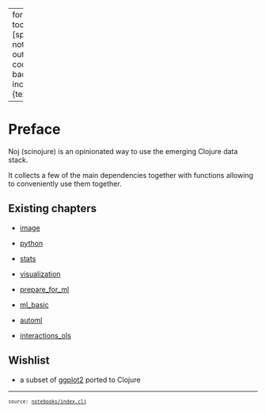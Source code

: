 
---
format:
  html:
    toc: true
    toc-depth: 4
    theme: [spacelab, notebooks/custom.scss]
    output-file: index.html
code-block-background: true
include-in-header: {text: '<link rel = "icon" href = "data:," />'}
fontsize: 0.9em

---
<style></style><style>.printedClojure .sourceCode {
  background-color: transparent;
  border-style: none;
}
</style>
<script src="index_files/md-default0.js" type="text/javascript"></script><script src="index_files/md-default1.js" type="text/javascript"></script>

# Preface

Noj (scinojure) is an opinionated way to use the emerging Clojure data stack.

It collects a few of the main dependencies together with functions allowing to conveniently use them together.

## Existing chapters



- [image](image.html)


- [python](python.html)


- [stats](stats.html)


- [visualization](visualization.html)


- [prepare_for_ml](prepare_for_ml.html)


- [ml_basic](ml_basic.html)


- [automl](automl.html)


- [interactions_ols](interactions_ols.html)



## Wishlist

- a subset of [ggplot2](https://ggplot2.tidyverse.org/) ported to Clojure



```{=html}
<div style="background-color:grey;height:2px;width:100%;"></div>
```



```{=html}
<div><pre><small><small>source: <a href="https://github.com/scicloj/noj/blob/main/notebooks/index.clj">notebooks/index.clj</a></small></small></pre></div>
```
